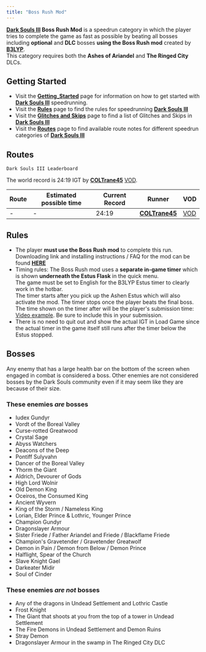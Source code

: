 ```yaml
---
title: "Boss Rush Mod"
---
```


**[Dark Souls III](/darksouls3) Boss Rush Mod** is a speedrun category in which the player tries to complete the game as fast as possible by beating all bosses including **optional** and **DLC** bosses **using the Boss Rush mod** created by **[B3LYP](https://reddit.com/user/PascalTheAnalyst)**.\
This category requires both the **Ashes of Ariandel** and **The Ringed City** DLCs.

## Getting Started

- Visit the **[Getting_Started](/darksouls3/getting-started)** page for information on how to get started with **[Dark Souls III](/darksouls3)** speedrunning.
- Visit the **[Rules](/darksouls3/rules)** page to find the rules for speedrunning **[Dark Souls III](/darksouls3)**
- Visit the **[Glitches and Skips](</Category:Glitch_(Dark_Souls_III)> 'Category:Glitch (Dark Souls III)')** page to find a list of Glitches and Skips in **[Dark Souls III](/darksouls3)**
- Visit the **[Routes](/darksouls3/routes)** page to find available route notes for different speedrun categories of **[Dark Souls III](/darksouls3)**

## Routes

`Dark Souls III Leaderboard`

The world record is 24:19 IGT by **[COLTrane45](https://www.twitch.tv/coltrane45)** [VOD](https://www.twitch.tv/videos/228843034).

| Route | Estimated possible time | Current Record | Runner                                       | VOD                                                                                                                |
| ----- | ----------------------- | -------------- | -------------------------------------------- | ------------------------------------------------------------------------------------------------------------------ |
| -     | -                       | 24:19          | **[COLTrane45](https://www.twitch.tv/coltrane45)** | [VOD](https://www.twitch.tv/videos/228843034) |

## Rules

- The player **must use the Boss Rush mod** to complete this run. Downloading link and installing instructions / FAQ for the mod can be found **[HERE](https://reddit.com/r/darksouls3/comments/6r7cdw/ds3_boss_rush_mod_beta_release/)**
- Timing rules: The Boss Rush mod uses a **separate in-game timer** which is shown **underneath the Estus Flask** in the quick menu.\
  The game must be set to English for the B3LYP Estus timer to clearly work in the hotbar.\
  The timer starts after you pick up the Ashen Estus which will also activate the mod. The timer stops once the player beats the final boss.\
  The time shown on the timer after will be the player's submission time: [Video example](https://www.youtube.com/watch?v=a8PAFXlzcwg). Be sure to include this in your submission.
- There is no need to quit out and show the actual IGT in Load Game since the actual timer in the game itself still runs after the timer below the Estus stopped.

## Bosses

Any enemy that has a large health bar on the bottom of the screen when engaged in combat is considered a boss. Other enemies are not considered bosses by the Dark Souls community even if it may seem like they are because of their size.

### These enemies **_are_** bosses

- Iudex Gundyr
- Vordt of the Boreal Valley
- Curse-rotted Greatwood
- Crystal Sage
- Abyss Watchers
- Deacons of the Deep
- Pontiff Sulyvahn
- Dancer of the Boreal Valley
- Yhorm the Giant
- Aldrich, Devourer of Gods
- High Lord Wolnir
- Old Demon King
- Oceiros, the Consumed King
- Ancient Wyvern
- King of the Storm / Nameless King
- Lorian, Elder Prince & Lothric, Younger Prince
- Champion Gundyr
- Dragonslayer Armour
- Sister Friede / Father Ariandel and Friede / Blackflame Friede
- Champion's Gravetender / Gravetender Greatwolf
- Demon in Pain / Demon from Below / Demon Prince
- Halflight, Spear of the Church
- Slave Knight Gael
- Darkeater Midir
- Soul of Cinder 

### These enemies **_are not_** bosses

- Any of the dragons in Undead Settlement and Lothric Castle
- Frost Knight
- The Giant that shoots at you from the top of a tower in Undead Settlement
- The Fire Demons in Undead Settlement and Demon Ruins
- Stray Demon
- Dragonslayer Armour in the swamp in The Ringed City DLC 